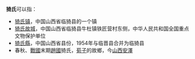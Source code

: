 '''猗氏'''可以指：

*[[猗氏镇|猗氏镇]]，中国山西省临猗县的一个镇
*[[猗氏故城|猗氏故城]]，中国山西省临猗县牛杜镇铁匠营村东侧，中华人民共和国全国重点文物保护单位
*[[猗氏縣|猗氏縣]]，中国山西省县份，1954年与临晋县合并为临猗县
*春秋、[[戰國|戰國]]末期[[趙國|趙國]]猗氏，[[荀子|荀子]]的故鄉，今[[山西|山西]][[安泽|安澤]]

{{Disambig|Cat=二字消歧义}}